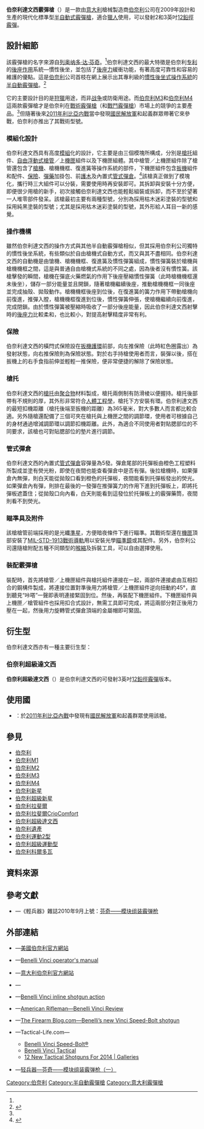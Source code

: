 {{noteTA
|G1=軍事
|G2=長度單位
|G3=Firearms
|1=zh-cn:达·芬奇;zh-tw:達文西;zh-hk:達文西;
|2=zh-cn:列奥纳多·达·芬奇;zh-tw:李奧納多·達文西;zh-hk:李奧納多·達文西;
}}
{{Infobox Weapon
|name= 伯奈利達文西霰彈槍<br />{{Lang|en|Benelli Vinci}}
|image= File:ARMS & Hunting 2010 exhibition (331-13).jpg
|image_size= 300px
|caption= 2010年[[武器及狩獵展|武器及狩獵展]]（ARMS & Hunting 2010 exhibition）上展出的伯奈利達文西系列霰彈槍展出槍
|origin= {{flagcountry|Italy}}
|type= [[半自動霰彈槍|半自動]][[霰彈槍|霰彈槍]]
<!-- Type selection -->
|is_ranged= yes
|is_bladed= 
|is_explosive= 
|is_artillery= 
|is_vehicle= 
|is_missile= 
|is_UK= 
<!-- Service history -->
|service= 
|used_by= 
|wars= [[2011年利比亞內戰|2011年利比亞內戰]]
<!-- Production history -->
|designer= [[伯奈利|伯奈利]]
|design_date= 2009年<ref>{{Cite web |url=http://www.fieldandstream.com/blogs/gun-nut/2009/03/first-look-benelli-vinci |title=Field & Stream |accessdate=2010-09-22 |archive-date=2010-09-30 |archive-url=https://web.archive.org/web/20100930075747/http://www.fieldandstream.com/blogs/gun-nut/2009/03/first-look-benelli-vinci |dead-url=no }}</ref><ref>{{Cite web |url=http://www.thefirearmblog.com/blog/2009/04/02/benelli-vinci-shotgun/ |title=The Firearm Blog |accessdate=2010-09-22 |archive-date=2010-10-06 |archive-url=https://web.archive.org/web/20101006181106/http://www.thefirearmblog.com/blog/2009/04/02/benelli-vinci-shotgun/ |dead-url=no }}</ref>
|manufacturer= 伯奈利
|unit_cost= [[建議售價|MSRP]]：[[美元|$]]1,359—2,199<ref name="PP">{{Cite web |url=http://www.benelliusa.com/shotguns/benelli-vinci.php |title=Product page |access-date=2012-03-04 |archive-url=https://web.archive.org/web/20120314061811/http://www.benelliusa.com/shotguns/benelli-vinci.php |archive-date=2012-03-14 |dead-url=yes }}</ref>
|production_date= 2009年—
|number= 
|variants= [[伯奈利超級達文西半自動霰彈槍|伯奈利超級達文西]]
<!-- General specifications -->
|spec_label= 
|weight= 空槍：3.04—3.13[[千克|千克]]（6.7—6.9[[磅|磅]]）<ref name="PP"/>
|length= <div class="NavFrame collapsed" style="color: black; background-color: #FFFFFF; margin: 0 auto; padding: 0 10px; text-align: left;"><div class="NavHead" style="background-color: #FFFFFF; margin: 0 auto; padding: 0 10px; font-weight:normal;"><ref name="PP"/></div><div class="NavContent" style="background-color: #FFFFFF; margin: 0 auto; padding: 0 10px;">
* 24英吋槍管：
** 1,111.25[[毫米|毫米]]（43.75[[英寸|英寸]]）
** 1,162.05毫米（45.75英吋）
* 26英吋槍管：1,212.85毫米（47.75英吋）
* 28英吋槍管：1,263.65毫米（49.75英吋）
</div>
</div>
|part_length= <div class="NavFrame collapsed" style="color: black; background-color: #FFFFFF; margin: 0 auto; padding: 0 10px; text-align: left;"><div class="NavHead" style="background-color: #FFFFFF; margin: 0 auto; padding: 0 10px; font-weight:normal;"></div><div class="NavContent" style="background-color: #FFFFFF; margin: 0 auto; padding: 0 10px;">
* 609.6毫米（24英吋）
* 660.4毫米（26英吋）
* 711.2毫米（28英吋）
</div>
</div>
|width= 
|height= 
|diameter= 
|crew= 
<!-- Ranged weapon specifications --> 
|cartridge= [[霰彈|12鉛徑霰彈]]
|caliber= <div class="NavFrame collapsed" style="color: black; background-color: #FFFFFF; margin: 0 auto; padding: 0 10px; text-align: left;"><div class="NavHead" style="background-color: #FFFFFF; margin: 0 auto; padding: 0 10px; font-weight:normal;"></div><div class="NavContent" style="background-color: #FFFFFF; margin: 0 auto; padding: 0 10px;">
* 18.53×69.85毫米（0.73×2.75英吋）
* 18.53×76.2毫米（0.73×3英吋）
</div>
</div>
|barrels= 1根，[[滑膛槍炮|滑膛]]，[[槍口|槍口]]可裝上[[喉缩|喉缩]]
|action= [[後座作用|慣性後坐]]
|mode= {{Link-en|半自動槍械|Semi-automatic firearm|半自動}}
|rate= 
|velocity= 
|range= 
|max_range= 
|feed= 3發內置式[[彈匣#管式彈倉|管式彈倉]]：[[彈匣#管式彈倉|管式彈倉]]（未說明為2{{frac|3|4}}或3英吋）
|sights= <div class="NavFrame collapsed" style="color: black; background-color: #FFFFFF; margin: 0 auto; padding: 0 10px; text-align: left;"><div class="NavHead" style="background-color: #FFFFFF; margin: 0 auto; padding: 0 10px; font-weight:normal;"></div><div class="NavContent" style="background-color: #FFFFFF; margin: 0 auto; padding: 0 10px;">
* [[機械瞄具|機械瞄具]]：
** 中間：金屬珠狀[[照準器|準星]]
** 後方：
*** [[红色|红色]]缺口式[[照門|照門]]
*** [[機械瞄具#鬼環|鬼環]]式[[照門|照門]]
* 戰術型：[[機匣|機匣]]頂部的[[皮卡汀尼導軌|MIL-STD-1913戰術導軌]]上安裝[[瞄準镜|光學瞄準鏡]]、[[紅點鏡|紅點鏡／反射式瞄準鏡]]、[[全像武器照準器|全息瞄準鏡]]、[[夜視鏡|夜視鏡]]或[[熱成像儀|熱成像儀]]（可拆卸）
</div>
</div>
<!-- 火炮規格 -->
|breech= 
|recoil= 
|carriage= 
|elevation= 
|traverse= 
<!-- 刃器規格 --> 
|blade_type= 
|hilt_type= 
|sheath_type= 
|head_type= 
|haft_type= 
<!-- 爆炸物內填炸藥規格 --> 
|filling= 
|filling_weight= 
|detonation= 
|yield= 
<!-- 車輛/飛彈規格 -->
|armour= 
|primary_armament= 
|secondary_arament= 
|engine= 
|engine_power= 
|transmission= 
|payload_capacity= 
|fuel_capacity= 
|pw_ratio= 
|suspension= 
|clearance= 
|vehicle_range= 
|speed= 
|guidance= 
|steering= 
<!-- Missiles only -->
|wingspan= 
|propellant= 
|ceiling= 
|altitude= 
|depth= 
|boost= 
|accuracy= 
|launch_platform= 
|transport= 
}}

'''伯奈利達文西霰彈槍'''（{{Lang-en|'''Benelli Vinci'''}}）是一款由[[意大利|意大利]]槍械製造商[[伯奈利|伯奈利]]公司在2009年設計和生產的現代化標準型[[半自動霰彈槍|半自動式]][[霰彈槍|霰彈槍]]，適合[[狩獵|獵人]]使用，可以發射2{{frac|3|4}}和3英吋[[霰彈|12鉛徑霰彈]]。

== 設計細節 ==
該霰彈槍的名字來源自[[列奥纳多·达·芬奇|列奥纳多·达·芬奇]]。<ref name="PP"/>伯奈利達文西的最大特徵是伯奈利[[专利|专利]]的[[後座作用|後座作用]]系統—慣性後坐，並包括了[[後座力|後座力]]緩衝功能，有著高度可靠性和容易的維護的優點。這是[[伯奈利|伯奈利]]公司首枝在網上展示出其專利級的[[後座作用|慣性後坐式操作系統]]的[[半自動霰彈槍|半自動霰彈槍]]。<ref>{{Cite web |url=http://www.benelliusa.com/innovations/inline_inertia_driven_system.php |title=Benelli page on inertia system |accessdate=2010-09-22 |archive-date=2010-07-23 |archive-url=https://web.archive.org/web/20100723144217/http://www.benelliusa.com/innovations/inline_inertia_driven_system.php |dead-url=no }}</ref>

它的主要設計目的是[[狩獵|狩獵]]用途，而非[[战争|战争]]或防衛用途。而[[伯奈利M3_Super_90霰彈槍|伯奈利M3]]和[[伯奈利M4_Super_90半自動霰彈槍|伯奈利M4]]這兩款霰彈槍才是伯奈利在[[鎮暴霰彈槍|戰術霰彈槍]]（和[[戰鬥霰彈槍|戰鬥霰彈槍]]）市場上的競爭的主要產品。<ref name="PP"/>但隨著後來[[2011年利比亞内戰|2011年利比亞内戰]]當中發現[[國民解放軍|國民解放軍]]和起義群眾帶著它來參戰，伯奈利亦推出了其戰術型號。

=== 模組化設計 ===
伯奈利達文西具有高度[[模組|模組]]化的設計，它主要是由三個模塊所構成，分別是[[槍托|槍托]]組件、[[自由浮動式槍管|自由浮動式]][[槍管|槍管]]／上[[機匣|機匣]]組件以及下機匣組體。其中槍管／上機匣組件除了槍管還包含了[[槍機|槍機]]、槍機機框、復進簧等操作系統的部件，下機匣組件包含[[扳機|扳機]]組件和配件、[[保險|保險]]、[[彈藥|彈藥]]加掛包、前[[護木|護木]]及內置式[[彈匣#管式彈倉|管式彈倉]]。<ref>{{Cite web |url=http://www.americanrifleman.org/ArticlePage.aspx?id=1346&cid=2 |title=American Rifleman |access-date=2010-09-22 |archive-url=https://web.archive.org/web/20110722052144/http://www.americanrifleman.org/ArticlePage.aspx?id=1346&cid=2 |archive-date=2011-07-22 |dead-url=yes }}</ref>該槍真正做到了模塊化，攜行時三大組件可以分裝，需要使用時再安裝即可。其拆卸與安裝十分方便，即便很少用槍的新手，初次接觸伯奈利達文西也能輕鬆組裝或拆卸，而不至於望著一人堆零部件發呆。該槍最初主要有兩種型號，分別為採用枯木迷彩塗裝的型號和採用純黑塗裝的型號；尤其是採用枯木迷彩塗裝的型號，其外形給人耳目一新的感覺。

=== 操作機構 ===
雖然伯奈利達文西的操作方式與其他半自動霰彈槍相似，但其採用伯奈利公司獨特的慣性後坐系統，有些類似於自由槍機式自動方式，而又與其不盡相同。伯奈利達文西的自動機是由愴機、槍機機框、復進簧及慣性彈簧組成，慣性彈簧裝於槍機與槍機機框之間，這是與普通自由槍機式系統的不同之處，因為後者沒有慣性簧。該槍擊發的瞬間，槍機在彈底火藥燃氣的作用下後座壓縮慣性彈簧（此時槍機機框還未後坐），儲存一部分能量並且開鎖，隨著槍機繼續後座，推動槍機機框一同後座並完成抽殼、拋殼動作。槍機機框後座到位後，在復進簧的簧力作用下帶動槍機向前復進，推彈入膛，槍機機框復進到位後，慣性彈簧伸張，使槍機繼續向前復進，完成閉鎖。由於慣性彈簧被壓縮時吸收了一部分後座能量，因此伯奈利達文西射擊時的[[後座力|後座力]]比較柔和，{{Link-en|槍口上揚|Muzzle rise}}也比較小，對提高射擊精度非常有利。

=== 保險 ===
伯奈利達文西的橫閂式保險設在[[扳機護環|扳機護環]]前部，向左推保險（此時紅色圈露出）為發射狀態，向右推保險則為保險狀態。對於右手持槍使用者而言，裝彈以後，搭在扳機上的右手食指前伸並輕輕一推保險，便非常便捷的解除了保險狀態。

=== 槍托 ===
伯奈利達文西的[[槍托|槍托]]由[[聚合物|聚合物]]材料製成，槍托兩側制有防滑棱以便握持。槍托後部帶有不規則的厚{{Link-en|緩衝墊|Recoil pad}}，其外形非常符合[[人因工程学|人體工程學]]，槍托下方安裝有{{Link-en|槍背帶|Sling (firearms)}}環。伯奈利達文西的最短扣機距離（槍托後端至扳機的距離）為365毫米，對大多數人而言都比較合適。另外隨槍還配備了三個可夾在槍托與上機匣之間的調節環，使用者可根據自己的身材通過增減調節環以調節扣機距離。此外，為適合不同使用者對貼腮部位的不同要求，該槍也可對貼腮部位的墊片進行調節。

=== 管式彈倉 ===
伯奈利達文西的內置式[[彈匣#管式彈倉|管式彈倉]]容彈量為5發。彈倉尾部的托彈板由橙色工程塑料所製成並塗有熒光粉，即使在夜間也能查看彈倉中是否有彈。後拉槍機時，如果彈倉內無彈，則白天能從拋殼口看到橙色的托彈板，夜間能看到托彈板發出的熒光。如果彈倉內有彈，則排在最後的一發彈在推彈簧力的作用下進到托彈板上，即將托彈板遮蓋住；從拋殼口向內看，白天則能看到這發位於托彈板上的霰彈藥筒，夜間則看不到熒光。

=== 瞄準具及附件 ===
該槍槍管前端採用的是光纖[[照準器|準星]]，方便暗夜條件下進行瞄準。其戰術型還在[[機匣|機匣]]頂部安裝了[[皮卡汀尼導軌|MIL-STD-1913戰術導軌]]用以安裝光學[[瞄準鏡|瞄準鏡]]或其配件。另外，伯奈利公司還隨槍附配五種不同類型的[[喉縮|喉縮]]及拆裝工具，可以自由選擇使用。

=== 裝配霰彈槍 ===
裝配時，首先將槍管／上機匣組件與槍托組件連接在一起，兩部件連接處由互相扣合的鋼構件製成，將連接位置對準後用力將槍管／上機匣組件逆向扭動約45°，直到聽見“咔嗒”一聲即表明連接緊固到位。然後，再裝配下機匣組件。下機匣組件與上機匣／槍管組件也採用扣合式設計，無需工具即可完成，將這兩部分對正後用力壓在一起，然後用力旋轉管式彈倉頂端的金屬帽即可緊固。

== 衍生型 ==
伯奈利達文西亦有一種主要衍生型：

=== 伯奈利超級達文西 ===
{{main|伯奈利超級達文西半自動霰彈槍}}
'''伯奈利超級達文西'''（{{Lang-en|'''Benelli Super Vinci'''}}）是伯奈利達文西的可發射3{{frac|1|2}}英吋[[霰彈|12鉛徑霰彈]]版本。

== 使用國 ==
* {{flagcountry|Libya}}：於[[2011年利比亞內戰|2011年利比亞內戰]]中發現有[[國民解放軍|國民解放軍]]和起義群眾使用該槍。

== 參見 ==
* [[伯奈利|伯奈利]]
* [[伯奈利M1_Super_90半自動霰彈槍|伯奈利M1]]
* [[伯奈利M2_Super_90半自動霰彈槍|伯奈利M2]]
* [[伯奈利M3_Super_90霰彈槍|伯奈利M3]]
* [[伯奈利M4_Super_90半自動霰彈槍|伯奈利M4]]
* [[伯奈利新星泵動式霰彈槍|伯奈利新星]]
* [[伯奈利超級新星泵動式霰彈槍|伯奈利超級新星]]
* [[伯奈利拉斐爾半自動霰彈槍|伯奈利拉斐爾]]
* [[伯奈利拉斐爾CrioComfort半自動霰彈槍|伯奈利拉斐爾CrioComfort]]
* [[伯奈利超級達文西半自動霰彈槍|伯奈利超級達文西]]
* [[伯奈利遺產半自動霰彈槍|伯奈利遺產]]
* [[伯奈利運動2型半自動霰彈槍|伯奈利運動2型]]
* [[伯奈利超級運動型半自動霰彈槍|伯奈利超級運動型]]
* [[伯奈利科爾多瓦半自動霰彈槍|伯奈利科爾多瓦]]

== 資料來源 ==
<div class="references-small">
<references />
</div>

== 參考文獻 ==
* {{zh-hans icon}}—《輕兵器》雜誌2010年9月上號：[https://web.archive.org/web/20140203020700/http://www.xzbu.com/8/view-1052434.htm 芬奇——模块组装霰弹枪]

== 外部連結 ==
* {{en icon}}—[https://web.archive.org/web/20120314061811/http://www.benelliusa.com/shotguns/benelli-vinci.php 美國伯奈利官方網站]
* {{en icon}}—[http://www.benelliusa.com/assets/catalogs/2009_Benelli_Vinci_Brochure.pdf Benelli Vinci operator's manual]{{dead link|date=2017年11月 |bot=InternetArchiveBot |fix-attempted=yes }}
* {{It icon}}—[https://web.archive.org/web/20100606233508/http://www.benellivinci.it/newsite/ 意大利伯奈利官方網站]
* {{en icon}}—{{YouTube|K4KyM6a_qTA|Benelli Vinci Promo}}
* {{en icon}}—[http://www.chuckhawks.com/benelli_vinci.htm Benelli Vinci inline shotgun action]{{Wayback|url=http://www.chuckhawks.com/benelli_vinci.htm |date=20100809211947 }}
* {{en icon}}—[http://www.americanrifleman.org/articles/benelli-vinci/ American Rifleman—Benelli Vinci Review]{{Wayback|url=http://www.americanrifleman.org/articles/benelli-vinci/ |date=20111119225047 }}
* {{en icon}}—[http://www.thefirearmblog.com/blog/2013/01/22/benellis-new-vinci-speed-bolt-shotgun/ The Firearm Blog.com—Benelli’s new Vinci Speed-Bolt shotgun]{{Wayback|url=http://www.thefirearmblog.com/blog/2013/01/22/benellis-new-vinci-speed-bolt-shotgun/ |date=20130126100658 }}
* {{en icon}}—Tactical-Life.com—
** [http://www.tactical-life.com/magazines/guns-and-weapons/benelli-vinci-speed-bolt%C2%AE/ Benelli Vinci Speed-Bolt®]{{Wayback|url=http://www.tactical-life.com/magazines/guns-and-weapons/benelli-vinci-speed-bolt%C2%AE/ |date=20131113160609 }}
** [http://www.tactical-life.com/firearms/benelli-vinci-tactical/ Benelli Vinci Tactical]{{Wayback|url=http://www.tactical-life.com/firearms/benelli-vinci-tactical/ |date=20140203105332 }}
** [http://www.tactical-life.com/firearms/12-new-tactical-shotguns-2014/ 12 New Tactical Shotguns For 2014 | Galleries]{{Wayback|url=http://www.tactical-life.com/firearms/12-new-tactical-shotguns-2014/ |date=20150618101141 }}
* {{zh-hans icon}}—[https://web.archive.org/web/20141129070653/http://www.qbq.com.cn/a/bencandy.php?fid=39&id=1097 轻兵器—芬奇——模块组装霰弹枪（一）]

[[Category:伯奈利|Category:伯奈利]]
[[Category:半自動霰彈槍|Category:半自動霰彈槍]]
[[Category:意大利霰彈槍|Category:意大利霰彈槍]]